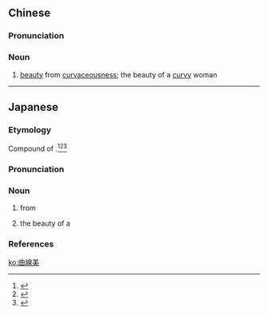 {{also|曲线美}}
==Chinese==
{{zh-forms|s=曲线美|type=21}}

===Pronunciation===
{{zh-pron
|m=qūxiànměi
|c=kuk1 sin3 mei5
|cat=n
}}

===Noun===
{{zh-noun}}

# [[beauty]] from [[curvaceousness]]; the beauty of a [[curvy]] woman

----

==Japanese==
{{ja-kanjitab|きょく|せん|び|yomi=o}}

===Etymology===
Compound of {{compound|lang=ja|sort=きょくせんび|曲線|tr1=kyokusen|t1=curve, curved line|美|tr2=bi|t2=beauty}}.<ref name="KDJ">{{R:Kokugo Dai Jiten}}</ref><ref name="DJR">{{R:Daijirin}}</ref><ref name="DJS">{{R:Daijisen}}</ref>

===Pronunciation===
{{ja-pron|yomi=kanon|きょくせんび|acc=3|acc_ref=DJR}}

===Noun===
{{ja-noun|きょくせんび}}

# {{l|en|beauty}} from {{l|en|curvaceousness}}
# the beauty of a {{l|en|curvy}} {{l|en|woman}}

===References===
<references/>

[[ko:曲線美]]